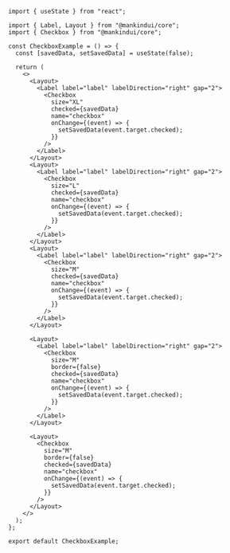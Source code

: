 ```tsx
import { useState } from "react";

import { Label, Layout } from "@mankindui/core";
import { Checkbox } from "@mankindui/core";

const CheckboxExample = () => {
  const [savedData, setSavedData] = useState(false);

  return (
    <>
      <Layout>
        <Label label="label" labelDirection="right" gap="2">
          <Checkbox
            size="XL"
            checked={savedData}
            name="checkbox"
            onChange={(event) => {
              setSavedData(event.target.checked);
            }}
          />
        </Label>
      </Layout>
      <Layout>
        <Label label="label" labelDirection="right" gap="2">
          <Checkbox
            size="L"
            checked={savedData}
            name="checkbox"
            onChange={(event) => {
              setSavedData(event.target.checked);
            }}
          />
        </Label>
      </Layout>
      <Layout>
        <Label label="label" labelDirection="right" gap="2">
          <Checkbox
            size="M"
            checked={savedData}
            name="checkbox"
            onChange={(event) => {
              setSavedData(event.target.checked);
            }}
          />
        </Label>
      </Layout>

      <Layout>
        <Label label="label" labelDirection="right" gap="2">
          <Checkbox
            size="M"
            border={false}
            checked={savedData}
            name="checkbox"
            onChange={(event) => {
              setSavedData(event.target.checked);
            }}
          />
        </Label>
      </Layout>

      <Layout>
        <Checkbox
          size="M"
          border={false}
          checked={savedData}
          name="checkbox"
          onChange={(event) => {
            setSavedData(event.target.checked);
          }}
        />
      </Layout>
    </>
  );
};

export default CheckboxExample;
```
